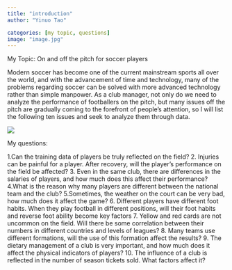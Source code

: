 ```yaml
---
title: "introduction"
author: "Yinuo Tao"

categories: [my topic, questions]
image: "image.jpg"
---
```

My Topic: On and off the pitch for soccer players

Modern soccer has become one of the current mainstream sports all over the world, and with the advancement of time and technology, many of the problems regarding soccer can be solved with more advanced technology rather than simple manpower. As a club manager, not only do we need to analyze the performance of footballers on the pitch, but many issues off the pitch are gradually coming to the forefront of people's attention, so I will list the following ten issues and seek to analyze them through data.

![](图片1.jpg)

My questions:

1.Can the training data of players be truly reflected on the field?
2. Injuries can be painful for a player. After recovery, will the player's performance on the field be affected?
3. Even in the same club, there are differences in the salaries of players, and how much does this affect their performance?
4.What is the reason why many players are different between the national team and the club?
5.Sometimes, the weather on the court can be very bad, how much does it affect the game?
6. Different players have different foot habits. When they play football in different positions, will their foot habits and reverse foot ability become key factors
7. Yellow and red cards are not uncommon on the field. Will there be some correlation between their numbers in different countries and levels of leagues?
8. Many teams use different formations, will the use of this formation affect the results?
9. The dietary management of a club is very important, and how much does it affect the physical indicators of players?
10. The influence of a club is reflected in the number of season tickets sold. What factors affect it?


